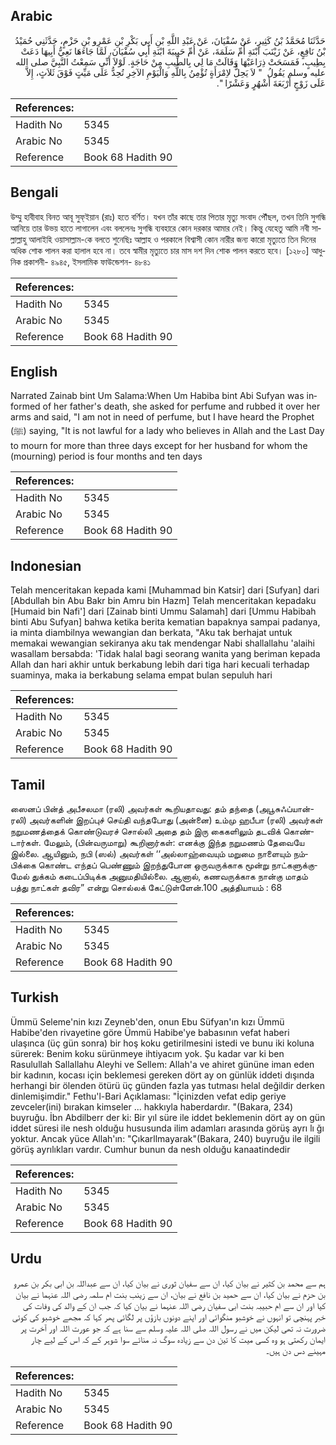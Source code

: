 ## Arabic


<div dir="rtl" lang="ar" style={{fontSize:'larger',backgroundColor:'#f8f9fa',padding:20}}>
حَدَّثَنَا مُحَمَّدُ بْنُ كَثِيرٍ، عَنْ سُفْيَانَ، عَنْ عَبْدِ اللَّهِ بْنِ أَبِي بَكْرِ بْنِ عَمْرِو بْنِ حَزْمٍ، حَدَّثَنِي حُمَيْدُ بْنُ نَافِعٍ، عَنْ زَيْنَبَ ابْنَةِ أُمِّ سَلَمَةَ، عَنْ أُمِّ حَبِيبَةَ ابْنَةِ أَبِي سُفْيَانَ، لَمَّا جَاءَهَا نَعِيُّ أَبِيهَا دَعَتْ بِطِيبٍ، فَمَسَحَتْ ذِرَاعَيْهَا وَقَالَتْ مَا لِي بِالطِّيبِ مِنْ حَاجَةٍ‏.‏ لَوْلاَ أَنِّي سَمِعْتُ النَّبِيَّ صلى الله عليه وسلم يَقُولُ ‏ "‏ لاَ يَحِلُّ لاِمْرَأَةٍ تُؤْمِنُ بِاللَّهِ وَالْيَوْمِ الآخِرِ تُحِدُّ عَلَى مَيِّتٍ فَوْقَ ثَلاَثٍ، إِلاَّ عَلَى زَوْجٍ أَرْبَعَةَ أَشْهُرٍ وَعَشْرًا ‏"‏‏.‏
</div>
<div style={{backgroundColor:'#f8f9fa',padding:20, marginBottom: 10}}><table> <thead> <tr> <th>References:</th> <th></th> </tr> </thead> <tbody><tr><td>Hadith No</td><td>5345</td></tr><tr><td>Arabic No</td><td>5345</td></tr><tr><td>Reference</td><td>Book 68 Hadith 90</td></tr></tbody></table></div>

## Bengali


<div dir="ltr" lang="bn" style={{fontSize:'larger',backgroundColor:'#f8f9fa',padding:20}}>
উম্মু হাবীবাহ বিনত আবূ সুফ্ইয়ান (রাঃ) হতে বর্ণিত। যখন তাঁর কাছে তার পিতার মৃত্যু সংবাদ পৌঁছল, তখন তিনি সুগন্ধি আনিয়ে তার উভয় হাতে লাগালেন এবং বললেনঃ সুগন্ধি ব্যবহারে কোন দরকার আমার নেই। কিন্তু যেহেতু আমি নবী সাল্লাল্লাহু আলাইহি ওয়াসাল্লাম-কে বলতে শুনেছিঃ আল্লাহ ও পরকালে বিশ্বাসী কোন নারীর জন্য কারো মৃত্যুতে তিন দিনের অধিক শোক পালন করা হালাল হবে না। তবে স্বামীর মৃত্যুতে চার মাস দশ দিন শোক পালন করতে হবে। [১২৮০] আধুনিক প্রকাশনী- ৪৯৪৫, ইসলামিক ফাউন্ডেশন- ৪৮৪১
</div>
<div style={{backgroundColor:'#f8f9fa',padding:20, marginBottom: 10}}><table> <thead> <tr> <th>References:</th> <th></th> </tr> </thead> <tbody><tr><td>Hadith No</td><td>5345</td></tr><tr><td>Arabic No</td><td>5345</td></tr><tr><td>Reference</td><td>Book 68 Hadith 90</td></tr></tbody></table></div>

## English


<div dir="ltr" lang="en" style={{fontSize:'larger',backgroundColor:'#f8f9fa',padding:20}}>
Narrated Zainab bint Um Salama:When Um Habiba bint Abi Sufyan was informed of her father's death, she asked for perfume and rubbed it over her arms and said, "I am not in need of perfume, but I have heard the Prophet (ﷺ) saying, "It is not lawful for a lady who believes in Allah and the Last Day to mourn for more than three days except for her husband for whom the (mourning) period is four months and ten days
</div>
<div style={{backgroundColor:'#f8f9fa',padding:20, marginBottom: 10}}><table> <thead> <tr> <th>References:</th> <th></th> </tr> </thead> <tbody><tr><td>Hadith No</td><td>5345</td></tr><tr><td>Arabic No</td><td>5345</td></tr><tr><td>Reference</td><td>Book 68 Hadith 90</td></tr></tbody></table></div>

## Indonesian


<div dir="ltr" lang="id" style={{fontSize:'larger',backgroundColor:'#f8f9fa',padding:20}}>
Telah menceritakan kepada kami [Muhammad bin Katsir] dari [Sufyan] dari [Abdullah bin Abu Bakr bin Amru bin Hazm] Telah menceritakan kepadaku [Humaid bin Nafi'] dari [Zainab binti Ummu Salamah] dari [Ummu Habibah binti Abu Sufyan] bahwa ketika berita kematian bapaknya sampai padanya, ia minta diambilnya wewangian dan berkata, "Aku tak berhajat untuk memakai wewangian sekiranya aku tak mendengar Nabi shallallahu 'alaihi wasallam bersabda: 'Tidak halal bagi seorang wanita yang beriman kepada Allah dan hari akhir untuk berkabung lebih dari tiga hari kecuali terhadap suaminya, maka ia berkabung selama empat bulan sepuluh hari
</div>
<div style={{backgroundColor:'#f8f9fa',padding:20, marginBottom: 10}}><table> <thead> <tr> <th>References:</th> <th></th> </tr> </thead> <tbody><tr><td>Hadith No</td><td>5345</td></tr><tr><td>Arabic No</td><td>5345</td></tr><tr><td>Reference</td><td>Book 68 Hadith 90</td></tr></tbody></table></div>

## Tamil


<div dir="ltr" lang="ta" style={{fontSize:'larger',backgroundColor:'#f8f9fa',padding:20}}>
ஸைனப் பின்த் அபீசலமா (ரலி) அவர்கள் கூறியதாவது: தம் தந்தை (அபூசுஃப்யான்-ரலி) அவர்களின் இறப்புச் செய்தி வந்தபோது (அன்னை) உம்மு ஹபீபா (ரலி) அவர்கள் நறுமணத்தைக் கொண்டுவரச் சொல்லி அதை தம் இரு கைகளிலும் தடவிக் கொண்டார்கள். மேலும், (பின்வருமாறு) கூறினார்கள்: எனக்கு இந்த நறுமணம் தேவையே இல்லை. ஆயினும், நபி (ஸல்) அவர்கள் ‘‘அல்லாஹ்வையும் மறுமை நாளையும் நம்பிக்கை கொண்ட எந்தப் பெண்ணும் இறந்துபோன ஒருவருக்காக மூன்று நாட்களுக்குமேல் துக்கம் கடைப்பிடிக்க அனுமதியில்லை. ஆனால், கணவருக்காக நான்கு மாதம் பத்து நாட்கள் தவிர” என்று சொல்லக் கேட்டுள்ளேன்.100 அத்தியாயம் : 68
</div>
<div style={{backgroundColor:'#f8f9fa',padding:20, marginBottom: 10}}><table> <thead> <tr> <th>References:</th> <th></th> </tr> </thead> <tbody><tr><td>Hadith No</td><td>5345</td></tr><tr><td>Arabic No</td><td>5345</td></tr><tr><td>Reference</td><td>Book 68 Hadith 90</td></tr></tbody></table></div>

## Turkish


<div dir="ltr" lang="tr" style={{fontSize:'larger',backgroundColor:'#f8f9fa',padding:20}}>
Ümmü Seleme'nin kızı Zeyneb'den, onun Ebu Süfyan'ın kızı Ümmü Habibe'den rivayetine göre Ümmü Habibe'ye babasının vefat haberi ulaşınca (üç gün sonra) bir hoş koku getirilmesini istedi ve bunu iki koluna sürerek: Benim koku sürünmeye ihtiyacım yok. Şu kadar var ki ben Rasulullah Sallallahu Aleyhi ve Sellem: Allah'a ve ahiret gününe iman eden bir kadının, kocası için beklemesi gereken dört ay on günlük iddeti dışında herhangi bir ölenden ötürü üç günden fazla yas tutması helal değildir derken dinlemişimdir." Fethu'l-Bari Açıklaması: "İçinizden vefat edip geriye zevceler(ini) bırakan kimseler ... hakkıyla haberdardır. "(Bakara, 234) buyruğu. İbn Abdilberr der ki: Bir yıl süre ile iddet beklemenin dört ay on gün iddet süresi ile nesh olduğu hususunda ilim adamları arasında görüş ayrı lı ğı yoktur. Ancak yüce Allah'ın: "Çıkarllmayarak"(Bakara, 240) buyruğu ile ilgili görüş ayrılıkları vardır. Cumhur bunun da nesh olduğu kanaatindedir
</div>
<div style={{backgroundColor:'#f8f9fa',padding:20, marginBottom: 10}}><table> <thead> <tr> <th>References:</th> <th></th> </tr> </thead> <tbody><tr><td>Hadith No</td><td>5345</td></tr><tr><td>Arabic No</td><td>5345</td></tr><tr><td>Reference</td><td>Book 68 Hadith 90</td></tr></tbody></table></div>

## Urdu


<div dir="rtl" lang="ur" style={{fontSize:'larger',backgroundColor:'#f8f9fa',padding:20}}>
ہم سے محمد بن کثیر نے بیان کیا، ان سے سفیان ثوری نے بیان کیا، ان سے عبداللہ بن ابی بکر بن عمرو بن حزم نے بیان کیا، ان سے حمید بن نافع نے بیان، ان سے زینب بنت ام سلمہ رضی اللہ عنہما نے بیان کیا اور ان سے ام حبیبہ بنت ابی سفیان رضی اللہ عنہما نے بیان کیا کہ جب ان کے والد کی وفات کی خبر پہنچی تو انہوں نے خوشبو منگوائی اور اپنے دونوں بازؤں پر لگائی پھر کہا کہ مجھے خوشبو کی کوئی ضرورت نہ تھی لیکن میں نے رسول اللہ صلی اللہ علیہ وسلم سے سنا ہے کہ جو عورت اللہ اور آخرت پر ایمان رکھتی ہو وہ کسی میت کا تین دن سے زیادہ سوگ نہ منائے سوا شوہر کے کہ اس کے لیے چار مہینے دس دن ہیں۔
</div>
<div style={{backgroundColor:'#f8f9fa',padding:20, marginBottom: 10}}><table> <thead> <tr> <th>References:</th> <th></th> </tr> </thead> <tbody><tr><td>Hadith No</td><td>5345</td></tr><tr><td>Arabic No</td><td>5345</td></tr><tr><td>Reference</td><td>Book 68 Hadith 90</td></tr></tbody></table></div>